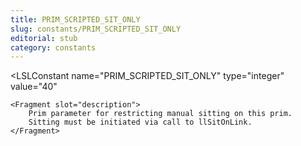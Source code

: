 ```yaml
---
title: PRIM_SCRIPTED_SIT_ONLY
slug: constants/PRIM_SCRIPTED_SIT_ONLY
editorial: stub
category: constants
---
```


<LSLConstant
	name="PRIM_SCRIPTED_SIT_ONLY"
	type="integer"
	value="40"
>
	<Fragment slot="description">
		Prim parameter for restricting manual sitting on this prim.
		Sitting must be initiated via call to llSitOnLink.
	</Fragment>
</LSLConstant>
